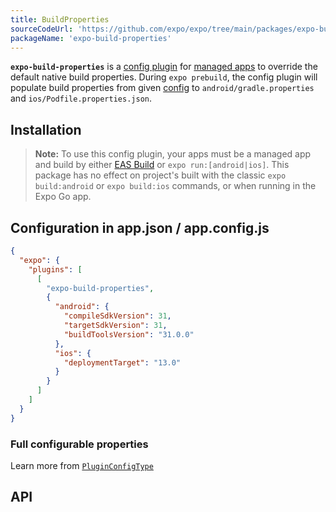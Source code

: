 ```yaml
---
title: BuildProperties
sourceCodeUrl: 'https://github.com/expo/expo/tree/main/packages/expo-build-properties'
packageName: 'expo-build-properties'
---
```



**`expo-build-properties`** is a [config plugin](../../../guides/config-plugins.mdx) for [managed apps](../../../introduction/managed-vs-bare.mdx) to override the default native build properties. During `expo prebuild`, the config plugin will populate build properties from given [config](#configuration-in-appjson--appconfigjs) to `android/gradle.properties` and `ios/Podfile.properties.json`.

<PlatformsSection ios simulator android emulator />

## Installation

> **Note:** To use this config plugin, your apps must be a managed app and build by either [EAS Build](/build/introduction.mdx) or `expo run:[android|ios]`. This package has no effect on project's built with the classic `expo build:android` or `expo build:ios` commands, or when running in the Expo Go app.

<APIInstallSection hideBareInstructions={true} />

## Configuration in app.json / app.config.js

<ConfigPluginExample>

```json
{
  "expo": {
    "plugins": [
      [
        "expo-build-properties",
        {
          "android": {
            "compileSdkVersion": 31,
            "targetSdkVersion": 31,
            "buildToolsVersion": "31.0.0"
          },
          "ios": {
            "deploymentTarget": "13.0"
          }
        }
      ]
    ]
  }
}
```

</ConfigPluginExample>

### Full configurable properties

Learn more from [`PluginConfigType`](#pluginconfigtype)

## API

<APISection packageName="expo-build-properties" apiName="BuildProperties" />
